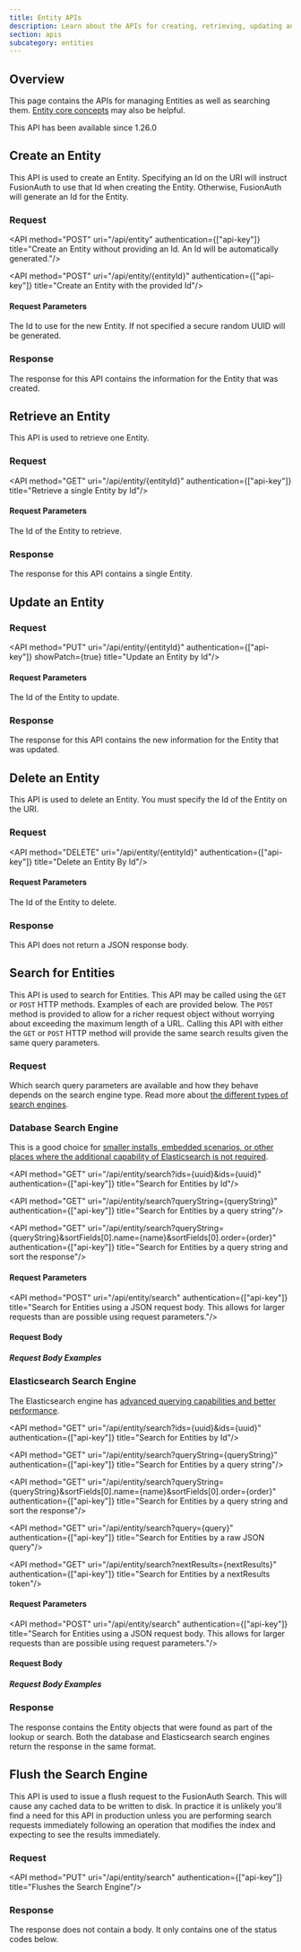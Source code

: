 ```yaml
---
title: Entity APIs
description: Learn about the APIs for creating, retrieving, updating and deleting entities, as well as searching them.
section: apis
subcategory: entities
---
```


<PremiumEditionBlurb />

## Overview

This page contains the APIs for managing Entities as well as searching them. [Entity core concepts](/docs/get-started/core-concepts/entity-management) may also be helpful.

<Aside type="version">
This API has been available since 1.26.0
</Aside>


## Create an Entity

This API is used to create an Entity. Specifying an Id on the URI will instruct FusionAuth to use that Id when creating the Entity. Otherwise, FusionAuth will generate an Id for the Entity.

### Request

<API method="POST" uri="/api/entity" authentication={["api-key"]} title="Create an Entity without providing an Id. An Id will be automatically generated."/>

<XFusionauthTenantIdHeaderCreateOperation />

<API method="POST" uri="/api/entity/{entityId}" authentication={["api-key"]} title="Create an Entity with the provided Id"/>

#### Request Parameters

<APIBlock>
  <APIField name="entityId" type="UUID" optional defaults="secure random UUID">
    The Id to use for the new Entity. If not specified a secure random UUID will be generated.
  </APIField>
</APIBlock>

<EntityRequestBody />

<XFusionauthTenantIdHeaderCreateOperation />

### Response

The response for this API contains the information for the Entity that was created.

<StandardPostResponseCodes />

<EntityResponseBody />


## Retrieve an Entity

This API is used to retrieve one Entity.

### Request

<API method="GET" uri="/api/entity/{entityId}" authentication={["api-key"]} title="Retrieve a single Entity by Id"/>

#### Request Parameters

<APIBlock>
  <APIField name="entityId" type="UUID" required>
    The Id of the Entity to retrieve.
  </APIField>
</APIBlock>

<XFusionauthTenantIdHeaderScopedOperation />

### Response

The response for this API contains a single Entity.

<StandardGetResponseCodes no_errors />

<EntityResponseBody />

## Update an Entity

<GenericUpdateExplanationFragment capitalized_object_name="Entity" />

### Request

<API method="PUT" uri="/api/entity/{entityId}" authentication={["api-key"]} showPatch={true} title="Update an Entity by Id"/>

#### Request Parameters

<APIBlock>
  <APIField name="entityId" type="UUID" required>
    The Id of the Entity to update.
  </APIField>
</APIBlock>

<XFusionauthTenantIdHeaderScopedOperation />

<EntityRequestBody />

### Response

The response for this API contains the new information for the Entity that was updated.

<StandardPutResponseCodes />

<EntityResponseBody />


## Delete an Entity

This API is used to delete an Entity. You must specify the Id of the Entity on the URI.

### Request

<API method="DELETE" uri="/api/entity/{entityId}" authentication={["api-key"]} title="Delete an Entity By Id"/>

#### Request Parameters

<APIBlock>
  <APIField name="entityId" type="UUID" required>
    The Id of the Entity to delete.
  </APIField>
</APIBlock>

<XFusionauthTenantIdRequired />

### Response

This API does not return a JSON response body.

<StandardDeleteResponseCodes />

## Search for Entities

This API is used to search for Entities. This API may be called using the `GET` or `POST` HTTP methods. Examples of each are provided below. The `POST` method is provided to allow for a richer request object without worrying about exceeding the maximum length of a URL. Calling this API with either the `GET` or `POST` HTTP method will provide the same search results given the same query parameters.

### Request

Which search query parameters are available and how they behave depends on the search engine type. Read more about [the different types of search engines](/docs/lifecycle/manage-users/search/search).

### Database Search Engine

This is a good choice for [smaller installs, embedded scenarios, or other places where the additional capability of Elasticsearch is not required](/docs/lifecycle/manage-users/search/search).

<API method="GET" uri="/api/entity/search?ids={uuid}&ids={uuid}" authentication={["api-key"]} title="Search for Entities by Id"/>

<API method="GET" uri="/api/entity/search?queryString={queryString}" authentication={["api-key"]} title="Search for Entities by a query string"/>

<API method="GET" uri="/api/entity/search?queryString={queryString}&sortFields[0].name={name}&sortFields[0].order={order}" authentication={["api-key"]} title="Search for Entities by a query string and sort the response"/>

#### Request Parameters

<EntitySearchRequestParameters query_string_request database_search_engine_type parameter_prefix="" />

<XFusionauthTenantIdHeaderScopedOperation />

<API method="POST" uri="/api/entity/search" authentication={["api-key"]} title="Search for Entities using a JSON request body. This allows for larger requests than are possible using request parameters."/>

<XFusionauthTenantIdHeaderScopedOperation />

#### Request Body

<EntitySearchRequestParameters query_string_request="nottrue" database_search_engine_type parameter_prefix="search." />

##### Request Body Examples

<EntitySearchRequestBodyDatabaseExamples />

### Elasticsearch Search Engine

The Elasticsearch engine has [advanced querying capabilities and better performance](/docs/lifecycle/manage-users/search/search).

<API method="GET" uri="/api/entity/search?ids={uuid}&ids={uuid}" authentication={["api-key"]} title="Search for Entities by Id"/>

<API method="GET" uri="/api/entity/search?queryString={queryString}" authentication={["api-key"]} title="Search for Entities by a query string"/>

<API method="GET" uri="/api/entity/search?queryString={queryString}&sortFields[0].name={name}&sortFields[0].order={order}" authentication={["api-key"]} title="Search for Entities by a query string and sort the response"/>

<API method="GET" uri="/api/entity/search?query={query}" authentication={["api-key"]} title="Search for Entities by a raw JSON query"/>

<API method="GET" uri="/api/entity/search?nextResults={nextResults}" authentication={["api-key"]} title="Search for Entities by a nextResults token"/>

#### Request Parameters

<EntitySearchRequestParameters query_string_request elasticsearch_search_engine_type parameter_prefix="" />

<XFusionauthTenantIdHeaderScopedOperation />

<API method="POST" uri="/api/entity/search" authentication={["api-key"]} title="Search for Entities using a JSON request body. This allows for larger requests than are possible using request parameters."/>

<XFusionauthTenantIdHeaderScopedOperation />

#### Request Body

<EntitySearchRequestParameters query_string_request="nottrue" elasticsearch_search_engine_type parameter_prefix="search." />

##### Request Body Examples

<EntitySearchRequestBodyElasticsearchExamples />

### Response

The response contains the Entity objects that were found as part of the lookup or search. Both the database and Elasticsearch search engines return the response in the same format.

<StandardGetResponseCodes />

<EntitiesResponseBody search_result />


## Flush the Search Engine

This API is used to issue a flush request to the FusionAuth Search. This will cause any cached data to be written to disk. In practice it is unlikely
 you'll find a need for this API in production unless you are performing search requests immediately following an operation that modifies the index and
  expecting to see the results immediately.

### Request

<API method="PUT" uri="/api/entity/search" authentication={["api-key"]} title="Flushes the Search Engine"/>

### Response

The response does not contain a body. It only contains one of the status codes below.

<StandardPostResponseCodes />
